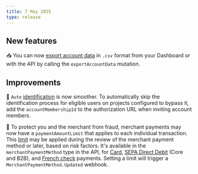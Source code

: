 ```yaml
---
title: 7 May 2025
type: release
---
```


## New features

📥 You can now [export account data](/topics/accounts/overview/guide-export) in `.csv` format from your Dashboard or with the API by calling the `exportAccountData` mutation.

## Improvements

🪪 `Auto` [identification](https://docs.swan.io/developers/using-api/authentication/guide-get-token-user/#url-parameters-optional) is now smoother. To automatically skip the identification process for eligible users on projects configured to bypass it, add the `accountMembershipId` to the authorization URL when inviting account members. 

🤏 To protect you and the merchant from fraud, merchant payments may now have a `paymentAmountLimit` that applies to each individual transaction. 
This [limit](https://docs.swan.io/developers/using-api/webhooks/#events-funding) may be applied during the review of the merchant payment method or later, based on risk factors. 
It's available in the `merchantPaymentMethod` type in the API, for [Card](/topics/merchants/online/cards/#payment-limit), [SEPA Direct Debit](/topics/merchants/online/sdd/#payment-limit) (Core and B2B), and [French check](/topics/merchants/online/checks/#payment-limit) payments. 
Setting a limit will trigger a `MerchantPaymentMethod.Updated` webhook.